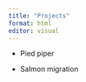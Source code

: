 ---
title: "Projects"
format: html
editor: visual
---

-   Pied piper

-   Salmon migration
